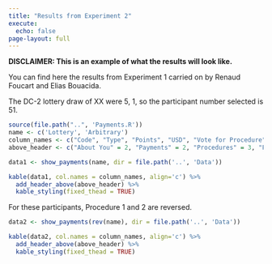 ```yaml
---
title: "Results from Experiment 2"
execute: 
  echo: false
page-layout: full
---
```

**DISCLAIMER: This is an example of what the results will look like.**

You can find here the results from Experiment 1 carried on by Renaud Foucart and Elias Bouacida. 

The DC-2 lottery draw of XX were 5, 1, so the participant number selected is 51.

```r
source(file.path("..", 'Payments.R'))
name <- c('Lottery', 'Arbitrary')
column_names <- c("Code", "Type", "Points", "USD", "Vote for Procedure", "Compensation Asked", "Group", "Blue Compensation", "Procedure", "Collective", "About Procedures", "Lottery")
above_header <- c("About You" = 2, "Payments" = 2, "Procedures" = 3, "Procedure Payments" = 3, "Expectations" = 1, " " =1)
```

```r
data1 <- show_payments(name, dir = file.path('..', 'Data'))

kable(data1, col.names = column_names, align='c') %>%
  add_header_above(above_header) %>% 
  kable_styling(fixed_thead = TRUE)
```

For these participants, Procedure 1 and 2 are reversed.

```r
data2 <- show_payments(rev(name), dir = file.path('..', 'Data'))

kable(data2, col.names = column_names, align='c') %>%
  add_header_above(above_header) %>% 
  kable_styling(fixed_thead = TRUE)
```